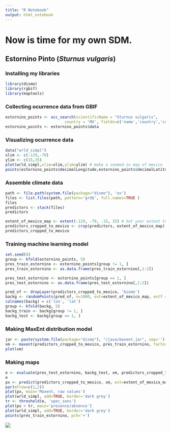 ```yaml
---
title: "R Notebook"
output: html_notebook
---
```


# Now is time for my own SDM.

## Estornino Pinto (*Sturnus vulgaris*)

### Installing my **libraries**

```r
library(dismo)
library(rgbif)
library(maptools)
```

### Collecting ocurrence data from GBIF

```r
estornino_points <- occ_search(scientificName = "Sturnus vulgaris", 
                          country = 'MX', fields=c('name','country','countryCode','stateProvince','year','decimalLatitude','decimalLongitude'), limit = 1000)
estornino_points <- estornino_points$data
```

### Visualizing ocurrence data

```r
data("wrld_simpl")
xlim <- c(-129,-79)
ylim <- c(15,35)
plot(wrld_simpl,xlim=xlim,ylim=ylim) # make a zoomed-in map of mexico
points(estornino_points$decimalLongitude,estornino_points$decimalLatitude, col='red')
```

### Assemble climate data

```r
path <- file.path(system.file(package="dismo"), 'ex')
files <- list.files(path, pattern='grd$', full.names=TRUE )
files
predictors <- stack(files)
predictors

extent_of_mexico_map <- extent(-129, -79, -15, 35) # Set your extent to the area we're focused on
predictors_cropped_to_mexico <- crop(predictors, extent_of_mexico_map)
predictors_cropped_to_mexico
```

### Training machine learning model

```r
set.seed(0)
group <- kfold(estornino_points, 5)
pres_train_estornino <- estornino_points[group != 1, ]
pres_train_estornino <- as.data.frame(pres_train_estornino[,1:2])

pres_test_estornino <- estornino_points[group == 1, ]
pres_test_estornino <- as.data.frame(pres_test_estornino[,1:2])
```

```r
pred_nf <- dropLayer(predictors_cropped_to_mexico, 'biome')
backg <- randomPoints(pred_nf, n=1000, ext=extent_of_mexico_map, extf = 1.25)
colnames(backg) = c('lon', 'lat')
group <- kfold(backg, 5)
backg_train <- backg[group != 1, ]
backg_test <- backg[group == 1, ]
```

### Making MaxEnt distribution model

```r
jar <- paste(system.file(package="dismo"), "/java/maxent.jar", sep='')
xm <- maxent(predictors_cropped_to_mexico, pres_train_estornino, factors='biome')
plot(xm)
```

### Making maps

```r
e <- evaluate(pres_test_estornino, backg_test, xm, predictors_cropped_to_mexico)
e
px <- predict(predictors_cropped_to_mexico, xm, ext=extent_of_mexico_map, progress='')
par(mfrow=c(1,2))
plot(px, main='Maxent, raw values')
plot(wrld_simpl, add=TRUE, border='dark grey')
tr <- threshold(e, 'spec_sens')
plot(px > tr, main='presence/absence')
plot(wrld_simpl, add=TRUE, border='dark grey')
points(pres_train_estornino, pch='+')
```

![](https://inaturalist-open-data.s3.amazonaws.com/photos/219693226/original.jpeg)
